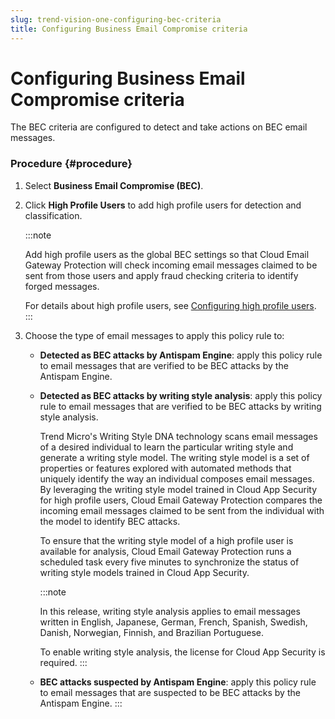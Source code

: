 ```yaml
---
slug: trend-vision-one-configuring-bec-criteria
title: Configuring Business Email Compromise criteria
---
```

# Configuring Business Email Compromise criteria

The BEC criteria are configured to detect and take actions on BEC email messages.

### Procedure {#procedure}

1.  Select **Business Email Compromise (BEC)**.

2.  Click **High Profile Users** to add high profile users for detection and classification.

    :::note

    Add high profile users as the global BEC settings so that Cloud Email Gateway Protection will check incoming email messages claimed to be sent from those users and apply fraud checking criteria to identify forged messages.

    For details about high profile users, see [Configuring high profile users](configure-high-profile-users-email.mdx).
    :::

3.  Choose the type of email messages to apply this policy rule to:

    - **Detected as BEC attacks by Antispam Engine**: apply this policy rule to email messages that are verified to be BEC attacks by the Antispam Engine.

    - **Detected as BEC attacks by writing style analysis**: apply this policy rule to email messages that are verified to be BEC attacks by writing style analysis.

      Trend Micro's Writing Style DNA technology scans email messages of a desired individual to learn the particular writing style and generate a writing style model. The writing style model is a set of properties or features explored with automated methods that uniquely identify the way an individual composes email messages. By leveraging the writing style model trained in Cloud App Security for high profile users, Cloud Email Gateway Protection compares the incoming email messages claimed to be sent from the individual with the model to identify BEC attacks.

      To ensure that the writing style model of a high profile user is available for analysis, Cloud Email Gateway Protection runs a scheduled task every five minutes to synchronize the status of writing style models trained in Cloud App Security.

      :::note

      In this release, writing style analysis applies to email messages written in English, Japanese, German, French, Spanish, Swedish, Danish, Norwegian, Finnish, and Brazilian Portuguese.

      To enable writing style analysis, the license for Cloud App Security is required.
      :::

    - **BEC attacks suspected by Antispam Engine**: apply this policy rule to email messages that are suspected to be BEC attacks by the Antispam Engine.
:::
